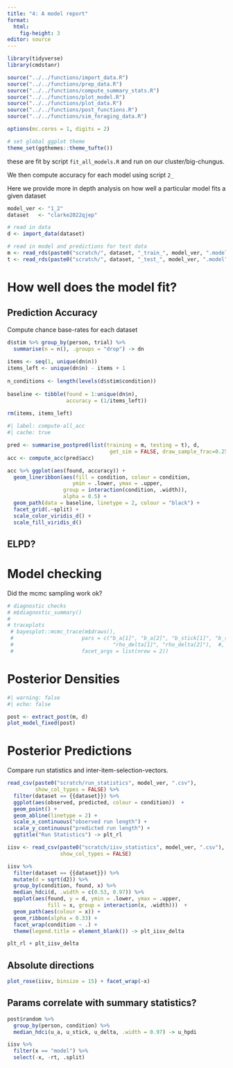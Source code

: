 ```yaml
---
title: "4: A model report"
format: 
  html:
    fig-height: 3
editor: source
---
```


```r
library(tidyverse)
library(cmdstanr)

source("../../functions/import_data.R")
source("../../functions/prep_data.R")
source("../../functions/compute_summary_stats.R")
source("../../functions/plot_model.R")
source("../../functions/plot_data.R")
source("../../functions/post_functions.R")
source("../../functions/sim_foraging_data.R")

options(mc.cores = 1, digits = 2)

# set global ggplot theme
theme_set(ggthemes::theme_tufte())
```

these are fit by script `fit_all_models.R` and run on our cluster/big-chungus.

We then compute accuracy for each model using script `2_`

Here we provide more in depth analysis on how well a particular model fits a given dataset


```r
model_ver <- "1_2"
dataset   <- "clarke2022qjep"
```


```r
# read in data
d <- import_data(dataset)

# read in model and predictions for test data
m <- read_rds(paste0("scratch/", dataset, "_train_", model_ver, ".model"))
t <- read_rds(paste0("scratch/", dataset, "_test_", model_ver, ".model"))
```

# How well does the model fit?

## Prediction Accuracy

Compute chance base-rates for each dataset
```r
d$stim %>% group_by(person, trial) %>%
  summarise(n = n(), .groups = "drop") -> dn
  
items <- seq(1, unique(dn$n))
items_left <- unique(dn$n) - items + 1
  
n_conditions <- length(levels(d$stim$condition))
  
baseline <- tibble(found = 1:unique(dn$n),
                   accuracy = (1/items_left))
  
rm(items, items_left)
```


```r
#| label: compute-all_acc
#| cache: true

pred <- summarise_postpred(list(training = m, testing = t), d, 
                                 get_sim = FALSE, draw_sample_frac=0.25)
acc <- compute_acc(pred$acc)

acc %>% ggplot(aes(found, accuracy)) +
  geom_lineribbon(aes(fill = condition, colour = condition,
                     ymin = .lower, ymax = .upper,
                  group = interaction(condition, .width)), 
                  alpha = 0.5) +
  geom_path(data = baseline, linetype = 2, colour = "black") +
  facet_grid(.~split) +
  scale_color_viridis_d() + 
  scale_fill_viridis_d()
```

## ELPD? 

# Model checking

Did the mcmc sampling work ok? 

```r

# diagnostic checks
# m$diagnostic_summary()
# 
# traceplots
 # bayesplot::mcmc_trace(m$draws(),
 #                      pars = c("b_a[1]", "b_a[2]", "b_stick[1]", "b_stick[2]", 
 #                                "rho_delta[1]", "rho_delta[2]"),  #, "rho_psi[1]", "rho_psi[2]"
 #                      facet_args = list(nrow = 2))
```


# Posterior Densities

```r
#| warning: false
#| echo: false

post <- extract_post(m, d)
plot_model_fixed(post)
```

# Posterior Predictions

Compare run statistics and inter-item-selection-vectors.

```r
read_csv(paste0("scratch/run_statistics", model_ver, ".csv"),
         show_col_types = FALSE) %>%
  filter(dataset == {{dataset}}) %>%
  ggplot(aes(observed, predicted, colour = condition))  +
  geom_point() +
  geom_abline(linetype = 2) +
  scale_x_continuous("observed run length") + 
  scale_y_continuous("predicted run length") + 
  ggtitle("Run Statistics") -> plt_rl
```

```r

iisv <- read_csv(paste0("scratch/iisv_statistics", model_ver, ".csv"),
                 show_col_types = FALSE)

```

```r
iisv %>%
  filter(dataset == {{dataset}}) %>%
  mutate(d = sqrt(d2)) %>%
  group_by(condition, found, x) %>%
  median_hdci(d, .width = c(0.53, 0.97)) %>%
  ggplot(aes(found, y = d, ymin = .lower, ymax = .upper, 
             fill = x, group = interaction(x, .width)))  +
  geom_path(aes(colour = x)) +
  geom_ribbon(alpha = 0.33) +
  facet_wrap(condition ~ .) +
  theme(legend.title = element_blank()) -> plt_iisv_delta
```

```r
plt_rl + plt_iisv_delta
```

## Absolute directions

```r
plot_rose(iisv, binsize = 15) + facet_wrap(~x)
```


## Params correlate with summary statistics?

```r

post$random %>% 
  group_by(person, condition) %>%
  median_hdci(u_a, u_stick, u_delta, .width = 0.97) -> u_hpdi

iisv %>%
  filter(x == "model") %>%
  select(-x, -rt, .split)

```



